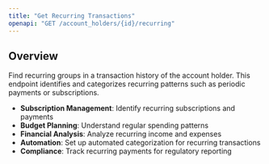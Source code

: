 ```yaml
---
title: "Get Recurring Transactions"
openapi: "GET /account_holders/{id}/recurring"
---
```


## Overview

Find recurring groups in a transaction history of the account holder. This endpoint identifies and categorizes recurring patterns such as periodic payments or subscriptions.

- **Subscription Management**: Identify recurring subscriptions and payments
- **Budget Planning**: Understand regular spending patterns
- **Financial Analysis**: Analyze recurring income and expenses
- **Automation**: Set up automated categorization for recurring transactions
- **Compliance**: Track recurring payments for regulatory reporting
